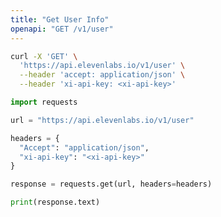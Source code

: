 ```yaml
---
title: "Get User Info"
openapi: "GET /v1/user"
---
```


<RequestExample>

```Bash Curl
curl -X 'GET' \
  'https://api.elevenlabs.io/v1/user' \
  --header 'accept: application/json' \
  --header 'xi-api-key: <xi-api-key>'
```

```Python Python
import requests

url = "https://api.elevenlabs.io/v1/user"

headers = {
  "Accept": "application/json",
  "xi-api-key": "<xi-api-key>"
}

response = requests.get(url, headers=headers)

print(response.text)
```

</RequestExample>
